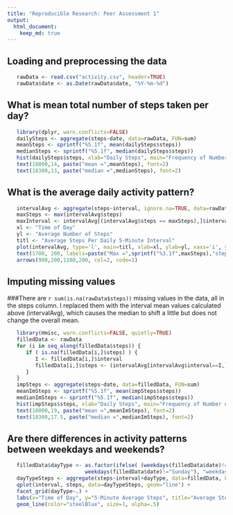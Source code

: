 ```yaml
---
title: "Reproducible Research: Peer Assessment 1"
output: 
  html_document:
    keep_md: true
---
```

                      
## Loading and preprocessing the data

```r
   rawData <- read.csv("activity.csv", header=TRUE)
   rawData$date <- as.Date(rawData$date, "%Y-%m-%d")
```

## What is mean total number of steps taken per day?

```r
   library(dplyr, warn.conflicts=FALSE)
   dailySteps <- aggregate(steps~date, data=rawData, FUN=sum)
   meanSteps <- sprintf("%5.1f", mean(dailySteps$steps))
   medianSteps <- sprintf("%5.1f", median(dailySteps$steps))
   hist(dailySteps$steps, xlab="Daily Steps", main="Frequency of Number of Daily Steps", breaks=10)
   text(18000,14, paste("mean =",meanSteps), font=2)
   text(18300,13, paste("median =",medianSteps), font=2)
```

## What is the average daily activity pattern?

```r
   intervalAvg <- aggregate(steps~interval, ignore.na=TRUE, data=rawData, FUN=mean)
   maxSteps <- max(intervalAvg$steps)
   maxInterval <- intervalAvg[(intervalAvg$steps == maxSteps),]$interval
   xl <- "Time of Day"
   yl <- "Average Number of Steps"
   titl <- "Average Steps Per Daily 5-Minute Interval"
   plot(intervalAvg, type='l', main=titl, xlab=xl, ylab=yl, xaxs='i', yaxs='i', xlim=c(0,2400), ylim=c(0,230))
   text(1700, 200, labels=paste("Max =",sprintf("%3.1f",maxSteps),"steps at interval",maxInterval), col="red")
   arrows(900,200,1100,200, col=2, code=1)

```

## Imputing missing values
###There are `r sum(is.na(rawData$steps))` missing values in the data, all in the steps column.  I replaced them with the interval mean values calculated above (intervalAvg), which causes the median to shift a little but does not change the overall mean.

```r
   library(Hmisc, warn.conflicts=FALSE, quietly=TRUE)
   filledData <- rawData 
   for (i in seq_along(filledData$steps)) {
      if ( is.na(filledData[i,]$steps) ) {
         I <- filledData[i,]$interval
         filledData[i,]$steps <- (intervalAvg[intervalAvg$interval==I,]$steps)
      }
   }
   impSteps <- aggregate(steps~date, data=filledData, FUN=sum)
   meanImSteps <- sprintf("%5.1f", mean(impSteps$steps))
   medianImSteps <- sprintf("%5.1f", median(impSteps$steps))
   hist(impSteps$steps, xlab="Daily Steps", main="Frequency of Number of Daily Steps", breaks=10)
   text(18000,19, paste("mean =",meanImSteps), font=2)
   text(18300,17.5, paste("median =",medianImSteps), font=2)
```

## Are there differences in activity patterns between weekdays and weekends?

```r
   filledData$dayType <- as.factor(ifelse( (weekdays(filledData$date)!="Saturday" & 
                         weekdays(filledData$date)!="Sunday"), "weekday", "weekend"))
   dayTypeSteps <- aggregate(steps~interval+dayType, data=filledData, FUN=mean)
   qplot(interval, steps, data=dayTypeSteps, geom="line") +
   facet_grid(dayType~.) +
   labs(x="Time of Day", y="5-Minute Average Steps", title="Average Steps Per Daily 5-Minute Interval") +
   geom_line(color="steelBlue", size=1, alpha=.5)
```
   
